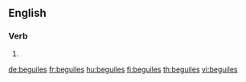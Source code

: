 
==English==

===Verb===
{{head|en|verb form}}

# {{en-third-person singular of|beguile}}

[[de:beguiles]]
[[fr:beguiles]]
[[hu:beguiles]]
[[fi:beguiles]]
[[th:beguiles]]
[[vi:beguiles]]